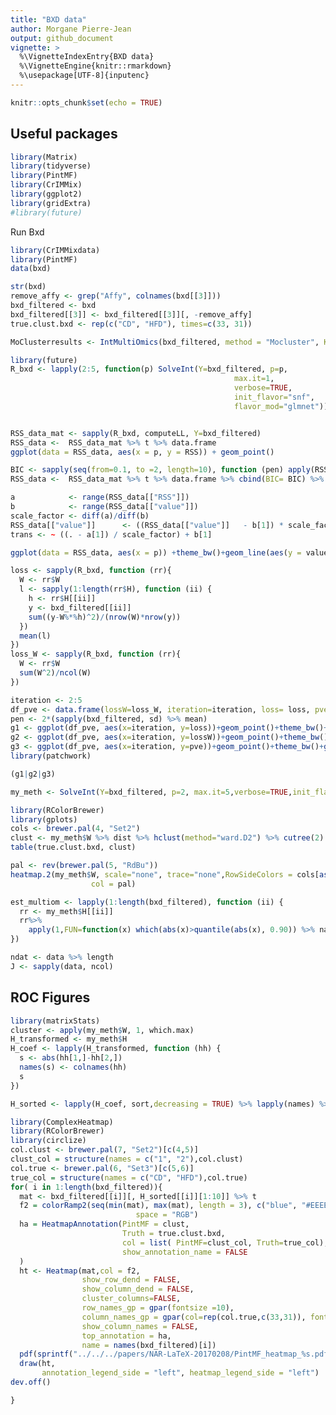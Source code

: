 ```yaml
---
title: "BXD data"
author: Morgane Pierre-Jean
output: github_document
vignette: >
  %\VignetteIndexEntry{BXD data}
  %\VignetteEngine{knitr::rmarkdown}
  %\usepackage[UTF-8]{inputenc}
---
```


```r
knitr::opts_chunk$set(echo = TRUE)
```


## Useful packages
```r
library(Matrix)
library(tidyverse)
library(PintMF)
library(CrIMMix)
library(ggplot2)
library(gridExtra)
#library(future)
```

Run Bxd 


```r
library(CrIMMixdata)
library(PintMF)
data(bxd)
```

```r
str(bxd)
remove_affy <- grep("Affy", colnames(bxd[[3]]))
bxd_filtered <- bxd
bxd_filtered[[3]] <- bxd_filtered[[3]][, -remove_affy]
true.clust.bxd <- rep(c("CD", "HFD"), times=c(33, 31))
```


```r
MoClusterresults <- IntMultiOmics(bxd_filtered, method = "Mocluster", K=2, k=c(0.4,0.4,0.4))
```



```r
library(future)
R_bxd <- lapply(2:5, function(p) SolveInt(Y=bxd_filtered, p=p,
                                                  max.it=1,
                                                  verbose=TRUE,
                                                  init_flavor="snf",
                                                  flavor_mod="glmnet"))


RSS_data_mat <- sapply(R_bxd, computeLL, Y=bxd_filtered)
RSS_data <-  RSS_data_mat %>% t %>% data.frame
ggplot(data = RSS_data, aes(x = p, y = RSS)) + geom_point()
```


```r

BIC <- sapply(seq(from=0.1, to =2, length=10), function (pen) apply(RSS_data_mat, 2, compute_BIC, pen = pen)[1,])
RSS_data <-  RSS_data_mat %>% t %>% data.frame %>% cbind(BIC= BIC) %>% pivot_longer( cols = starts_with("BIC"), names_to = "BIC")

a            <- range(RSS_data[["RSS"]])
b            <- range(RSS_data[["value"]])
scale_factor <- diff(a)/diff(b)
RSS_data[["value"]]      <- ((RSS_data[["value"]]   - b[1]) * scale_factor) + a[1]
trans <- ~ ((. - a[1]) / scale_factor) + b[1]

ggplot(data = RSS_data, aes(x = p)) +theme_bw()+geom_line(aes(y = value))+geom_line(aes(y = RSS), col="red")+facet_wrap(.~BIC, scale="free")
```

```r
loss <- sapply(R_bxd, function (rr){
  W <- rr$W
  l <- sapply(1:length(rr$H), function (ii) {
    h <- rr$H[[ii]]
    y <- bxd_filtered[[ii]]
    sum((y-W%*%h)^2)/(nrow(W)*nrow(y))
  })
  mean(l)
})
loss_W <- sapply(R_bxd, function (rr){
  W <- rr$W
  sum(W^2)/ncol(W)
})

iteration <- 2:5
df_pve <- data.frame(lossW=loss_W, iteration=iteration, loss= loss, pve= sapply(R_bxd, function (r) r$pve))
pen <- 2*(sapply(bxd_filtered, sd) %>% mean)
g1 <- ggplot(df_pve, aes(x=iteration, y=loss))+geom_point()+theme_bw()+geom_line()+scale_x_continuous(breaks=1:10)
g2 <- ggplot(df_pve, aes(x=iteration, y=lossW))+geom_point()+theme_bw()+geom_line()+scale_x_continuous(breaks=1:10)
g3 <- ggplot(df_pve, aes(x=iteration, y=pve))+geom_point()+theme_bw()+geom_line()+scale_x_continuous(breaks=1:10)+ylim(c(80,100))
library(patchwork)

(g1|g2|g3)
```


```r
my_meth <- SolveInt(Y=bxd_filtered, p=2, max.it=5,verbose=TRUE,init_flavor="snf",flavor_mod="glmnet")
```


```r
library(RColorBrewer)
library(gplots)
cols <- brewer.pal(4, "Set2")
clust <- my_meth$W %>% dist %>% hclust(method="ward.D2") %>% cutree(2)
table(true.clust.bxd, clust)

pal <- rev(brewer.pal(5, "RdBu"))
heatmap.2(my_meth$W, scale="none", trace="none",RowSideColors = cols[as.factor(true.clust.bxd)],
                  col = pal)
```



```r
est_multiom <- lapply(1:length(bxd_filtered), function (ii) {
  rr <- my_meth$H[[ii]]
  rr%>% 
    apply(1,FUN=function(x) which(abs(x)>quantile(abs(x), 0.90)) %>% names)
})

ndat <- data %>% length
J <- sapply(data, ncol)
```


## ROC Figures

```r
library(matrixStats)
cluster <- apply(my_meth$W, 1, which.max)
H_transformed <- my_meth$H
H_coef <- lapply(H_transformed, function (hh) {
  s <- abs(hh[1,]-hh[2,])
  names(s) <- colnames(hh)
  s
})

H_sorted <- lapply(H_coef, sort,decreasing = TRUE) %>% lapply(names) %>% lapply(unique)

```

```r
library(ComplexHeatmap)
library(RColorBrewer)
library(circlize)
col.clust <- brewer.pal(7, "Set2")[c(4,5)]
clust_col = structure(names = c("1", "2"),col.clust)
col.true <- brewer.pal(6, "Set3")[c(5,6)]
true_col = structure(names = c("CD", "HFD"),col.true)
for( i in 1:length(bxd_filtered)){
  mat <- bxd_filtered[[i]][, H_sorted[[i]][1:10]] %>% t
  f2 = colorRamp2(seq(min(mat), max(mat), length = 3), c("blue", "#EEEEEE", "red"),
                            space = "RGB")
  ha = HeatmapAnnotation(PintMF = clust,
                         Truth = true.clust.bxd,
                         col = list( PintMF=clust_col, Truth=true_col),
                         show_annotation_name = FALSE
  )
  ht <- Heatmap(mat,col = f2,
                show_row_dend = FALSE,
                show_column_dend = FALSE,
                cluster_columns=FALSE,
                row_names_gp = gpar(fontsize =10),
                column_names_gp = gpar(col=rep(col.true,c(33,31)), fontsize =7),
                show_column_names = FALSE,
                top_annotation = ha,
                name = names(bxd_filtered)[i])
  pdf(sprintf("../../../papers/NAR-LaTeX-20170208/PintMF_heatmap_%s.pdf", names(bxd_filtered)[i]), width = 8, height = 8)
  draw(ht,
       annotation_legend_side = "left", heatmap_legend_side = "left")
dev.off()

}
```

